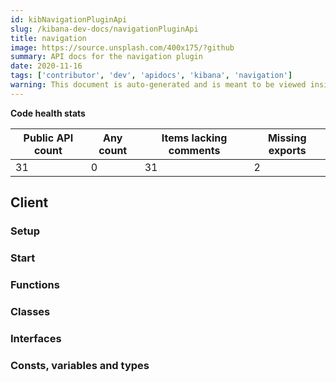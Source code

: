```yaml
---
id: kibNavigationPluginApi
slug: /kibana-dev-docs/navigationPluginApi
title: navigation
image: https://source.unsplash.com/400x175/?github
summary: API docs for the navigation plugin
date: 2020-11-16
tags: ['contributor', 'dev', 'apidocs', 'kibana', 'navigation']
warning: This document is auto-generated and is meant to be viewed inside our experimental, new docs system. Reach out in #docs-engineering for more info.
---
```






**Code health stats**

| Public API count  | Any count | Items lacking comments | Missing exports | 
|-------------------|-----------|------------------------|-----------------|
| 31 | 0 | 31 | 2 |

## Client

### Setup
<DocDefinitionList data={[navigationObj.client.setup]}/>

### Start
<DocDefinitionList data={[navigationObj.client.start]}/>

### Functions
<DocDefinitionList data={navigationObj.client.functions}/>

### Classes
<DocDefinitionList data={navigationObj.client.classes}/>

### Interfaces
<DocDefinitionList data={navigationObj.client.interfaces}/>

### Consts, variables and types
<DocDefinitionList data={navigationObj.client.misc}/>


